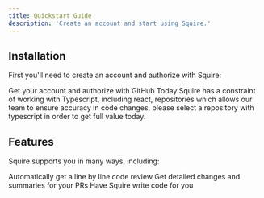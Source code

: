 ```yaml
---
title: Quickstart Guide
description: 'Create an account and start using Squire.'
---
```


## Installation

First you'll need to create an account and authorize with Squire:

<CardGroup cols={1}>
  <Card
    title="Sign up"
    icon="pen-to-square"
    href="https://app.squire.ai/sign-in"
  >
    Get your account and authorize with GitHub
  </Card>
</CardGroup>

<Note>
Today Squire has a constraint of working with Typescript, including react, repositories which allows our team to ensure accuracy in code changes, please select a repository with typescript in order to get full value today.
</Note>

## Features

Squire supports you in many ways, including:

<CardGroup cols={1}>
  <Card
    title="Code Review"
    icon="mug-hot"
    href="/features/code-review"
  >
    Automatically get a line by line code review
  </Card>
  <Card
    title="Write PR Descriptions"
    icon="code-merge"
    href="/features/pull-request-description"
  >
    Get detailed changes and summaries for your PRs
  </Card>
  <Card
    title="Write Code"
    icon="robot"
    href="/features/write-code"
  >
    Have Squire write code for you
  </Card>
</CardGroup>
